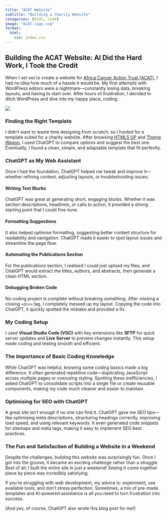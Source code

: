 ```yaml
---
title: "ACAT Website"
subtitle: "Building a Charity Website"
categories: [html, code]
image: "ACAT-logo.svg"
format:
  html:
    css: index.css
---
```


::: card
<h2>Building the ACAT Website: AI Did the Hard Work, I Took the Credit</h2>

When I set out to create a website for <a href="https://africacanceraction.org" target="_blank">Africa Cancer Action Trust (ACAT)</a>, I had no idea how much of a hassle it would be. My first attempts with WordPress editors were a nightmare—constantly losing data, breaking layouts, and having to start over. After hours of frustration, I decided to ditch WordPress and dive into my happy place, coding.
:::

<a href="https://africacanceraction.org" target="_blank" rel="noopener noreferrer"><img src="acat.png" class="blog-photo hyperlink"/></a>

::: card
<h3>Finding the Right Template</h3>

I didn’t want to waste time designing from scratch, so I hunted for a template suited for a charity website. After browsing [HTML5 UP](https://html5up.net) and [Theme Wagon](https://themewagon.com), I used ChatGPT to compare options and suggest the best one. Eventually, I found a clean, simple, and adaptable template that fit perfectly.
:::

::: card
<h3>ChatGPT as My Web Assistant</h3>

Once I had the foundation, ChatGPT helped me tweak and improve it—whether refining content, adjusting layouts, or troubleshooting issues.

<h4>Writing Text Blurbs</h4>

ChatGPT was great at generating short, engaging blurbs. Whether it was section descriptions, headlines, or calls to action, it provided a strong starting point that I could fine-tune.

<h4>Formatting Suggestions</h4>

It also helped optimise formatting, suggesting better content structure for readability and navigation. ChatGPT made it easier to spot layout issues and streamline the page flow.

<h4>Automating the Publications Section</h4>

For the publications section, I realised I could just upload my files, and ChatGPT would extract the titles, authors, and abstracts, then generate a clean HTML section.

<h4>Debugging Broken Code</h4>

No coding project is complete without breaking something. After missing a closing `<div>` tag, I completely messed up my layout. Copying the code into ChatGPT, it quickly spotted the mistake and provided a fix.
:::

::: card
<h3>My Coding Setup</h3>

I used **Visual Studio Code (VSC)** with key extensions like **SFTP** for quick server updates and **Live Server** to preview changes instantly. This setup made coding and testing smooth and efficient.

<h3>The Importance of Basic Coding Knowledge</h3>

While ChatGPT was helpful, knowing some coding basics made a big difference. It often generated repetitive code—duplicating JavaScript across multiple pages or overusing styling. Spotting these inefficiencies, I asked ChatGPT to consolidate scripts into a single file or create reusable components, making my code much cleaner and easier to maintain.
::: 

::: card
<h3>Optimising for SEO with ChatGPT</h3>

A great site isn’t enough if no one can find it. ChatGPT gave me SEO tips—like optimising meta descriptions, structuring headings correctly, improving load speed, and using relevant keywords. It even generated code snippets for sitemaps and meta tags, making it easy to implement SEO best practices.
::: 

::: card
<h3>The Fun and Satisfaction of Building a Website in a Weekend</h3>

Despite the challenges, building this website was surprisingly fun. Once I got into the groove, it became an exciting challenge rather than a struggle. Best of all, I built the entire site in just a weekend! Seeing it come together piece by piece was incredibly satisfying.


If you're struggling with web development, my advice is: experiment, use available tools, and don't stress perfection. Sometimes, a mix of pre-made templates and AI-powered assistance is all you need to turn frustration into success.

(And yes, of course, ChatGPT also wrote this blog post for me!)
:::

